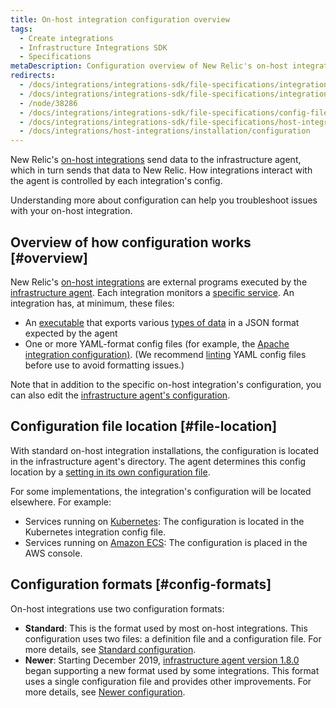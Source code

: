 ```yaml
---
title: On-host integration configuration overview
tags:
  - Create integrations
  - Infrastructure Integrations SDK
  - Specifications
metaDescription: Configuration overview of New Relic's on-host integrations.
redirects:
  - /docs/integrations/integrations-sdk/file-specifications/integration-configuration-file-specifications-agent-v180
  - /docs/integrations/integrations-sdk/file-specifications/integration-configuration-file-specifications-agent-v180-or-higher
  - /node/38286
  - /docs/integrations/integrations-sdk/file-specifications/config-file-overview
  - /docs/integrations/integrations-sdk/file-specifications/host-integration-configuration-overview
  - /docs/integrations/host-integrations/installation/configuration
---
```


New Relic's [on-host integrations](/docs/integrations/host-integrations/getting-started/introduction-host-integrations) send data to the infrastructure agent, which in turn sends that data to New Relic. How integrations interact with the agent is controlled by each integration's config.

Understanding more about configuration can help you troubleshoot issues with your on-host integration.

## Overview of how configuration works [#overview]

New Relic's [on-host integrations](/docs/integrations/host-integrations/getting-started/introduction-host-integrations) are external programs executed by the [infrastructure agent](/docs/infrastructure/install-configure-infrastructure/configuration/configure-infrastructure-agent). Each integration monitors a [specific service](/docs/integrations/host-integrations/host-integrations-list). An integration has, at minimum, these files:

* An [executable](/docs/infrastructure/infrastructure-integrations/custom-integrations/create-integration-executable-file) that exports various [types of data](/docs/integrations/new-relic-integrations/get-started/introduction-infrastructure-integrations#data-types) in a JSON format expected by the agent
* One or more YAML-format config files (for example, the [Apache integration configuration)](/docs/integrations/host-integrations/host-integrations-list/kafka-monitoring-integration#config). (We recommend [linting](http://www.yamllint.com/) YAML config files before use to avoid formatting issues.)

Note that in addition to the specific on-host integration's configuration, you can also edit the [infrastructure agent's configuration](/docs/infrastructure/install-infrastructure-agent/configuration/configure-infrastructure-agent).

## Configuration file location [#file-location]

With standard on-host integration installations, the configuration is located in the infrastructure agent's directory. The agent determines this config location by a [setting in its own configuration file](/docs/infrastructure/install-configure-manage-infrastructure/configuration/infrastructure-configuration-settings#plugin-dir).

For some implementations, the integration's configuration will be located elsewhere. For example:

* Services running on [Kubernetes](/docs/integrations/kubernetes-integration/link-apps-services/monitor-services-running-kubernetes): The configuration is located in the Kubernetes integration config file.
* Services running on [Amazon ECS](/docs/integrations/host-integrations/host-integrations-list/monitor-services-running-amazon-ecs): The configuration is placed in the AWS console.

## Configuration formats [#config-formats]

On-host integrations use two configuration formats:

* **Standard**: This is the format used by most on-host integrations. This configuration uses two files: a definition file and a configuration file. For more details, see [Standard configuration](/docs/integrations/host-integrations/configuration/host-integrations-standard-configuration-specs).
* **Newer**: Starting December 2019, [infrastructure agent version 1.8.0](/docs/release-notes/infrastructure-release-notes/infrastructure-agent-release-notes) began supporting a new format used by some integrations. This format uses a single configuration file and provides other improvements. For more details, see [Newer configuration](/docs/integrations/host-integrations/configuration/host-integrations-newer-configuration-format).
